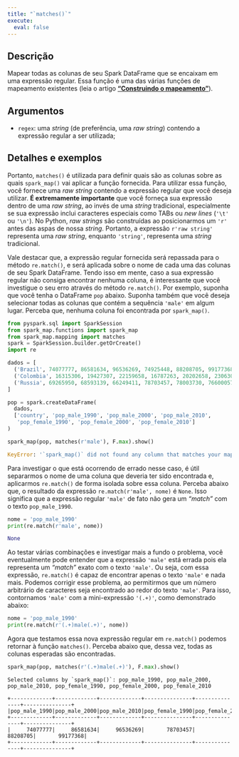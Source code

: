 ```yaml
---
title: "`matches()`"
execute:
  eval: false
---
```


## Descrição

Mapear todas as colunas de seu Spark DataFrame que se encaixam em uma expressão regular. Essa função é uma das várias funções de mapeamento existentes (leia o artigo [**"Construindo o mapeamento"**](artigos/construindo-mapeamento.qmd)). 

## Argumentos

- `regex`: uma *string* (de preferência, uma *raw string*) contendo a expressão regular a ser utilizada;

## Detalhes e exemplos

Portanto, `matches()` é utilizada para definir quais são as colunas sobre as quais `spark_map()` vai aplicar a função fornecida. Para utilizar essa função, você fornece uma *raw string* contendo a expressão regular que você deseja utilizar. **É extremamente importante** que você forneça sua expressão dentro de uma *raw string*, ao invés de uma *string* tradicional, especialmente se sua expressão inclui caracteres especiais como TABs ou *new lines* (`'\t'` ou `'\n'`). No Python, *raw strings* são construídas ao posicionarmos um `'r'` antes das aspas de nossa *string*. Portanto, a expressão `r'raw string'` representa uma *raw string*, enquanto `'string'`, representa uma *string* tradicional.

Vale destacar que, a expressão regular fornecida será repassada para o método `re.match()`, e será aplicada sobre o nome de cada uma das colunas de seu Spark DataFrame. Tendo isso em mente, caso a sua expressão regular não consiga encontrar nenhuma coluna, é interessante que você investigue o seu erro através do método `re.match()`. Por exemplo, suponha que você tenha o DataFrame `pop` abaixo. Suponha também que você deseja selecionar todas as colunas que contém a sequência `'male'` em algum lugar. Perceba que, nenhuma coluna foi encontrada por `spark_map()`.

```python
from pyspark.sql import SparkSession
from spark_map.functions import spark_map
from spark_map.mapping import matches
spark = SparkSession.builder.getOrCreate()
import re

dados = [
  ('Brazil', 74077777, 86581634, 96536269, 74925448, 88208705, 99177368),
  ('Colombia', 16315306, 19427307, 22159658, 16787263, 20202658, 23063041),
  ('Russia', 69265950, 68593139, 66249411, 78703457, 78003730, 76600057)
]

pop = spark.createDataFrame(
  dados,
  ['country', 'pop_male_1990', 'pop_male_2000', 'pop_male_2010', 
   'pop_female_1990', 'pop_female_2000', 'pop_female_2010']
)

spark_map(pop, matches(r'male'), F.max).show()
```
```python
KeyError: '`spark_map()` did not found any column that matches your mapping!'
```

Para investigar o que está ocorrendo de errado nesse caso, é útil separarmos o nome de uma coluna que deveria ter sido encontrada e, aplicarmos `re.match()` de forma isolada sobre essa coluna. Perceba abaixo que, o resultado da expressão `re.match(r'male', nome)` é `None`. Isso significa que a expressão regular `'male'` de fato não gera um *"match"* com o texto `pop_male_1990`. 

```python
nome = 'pop_male_1990'
print(re.match(r'male', nome))
```
```python
None
```

Ao testar várias combinações e investigar mais a fundo o problema, você eventualmente pode entender que a expressão `'male'` está errada pois ela representa um *"match"* exato com o texto `'male'`. Ou seja, com essa expressão, `re.match()` é capaz de encontrar apenas o texto `'male'` e nada mais. Podemos corrigir esse problema, ao permitirmos que um número arbitrário de caracteres seja encontrado ao redor do texto `'male'`. Para isso, contornamos `'male'` com a mini-expressão `'(.+)'`, como demonstrado abaixo:


```python
nome = 'pop_male_1990'
print(re.match(r'(.+)male(.+)', nome))
```

Agora que testamos essa nova expressão regular em `re.match()` podemos retornar à função `matches()`. Perceba abaixo que, dessa vez, todas as colunas esperadas são encontradas.


```python
spark_map(pop, matches(r'(.+)male(.+)'), F.max).show()
```

```
Selected columns by `spark_map()`: pop_male_1990, pop_male_2000, pop_male_2010, pop_female_1990, pop_female_2000, pop_female_2010

+-------------+-------------+-------------+---------------+---------------+---------------+
|pop_male_1990|pop_male_2000|pop_male_2010|pop_female_1990|pop_female_2000|pop_female_2010|
+-------------+-------------+-------------+---------------+---------------+---------------+
|     74077777|     86581634|     96536269|       78703457|       88208705|       99177368|
+-------------+-------------+-------------+---------------+---------------+---------------+
```











